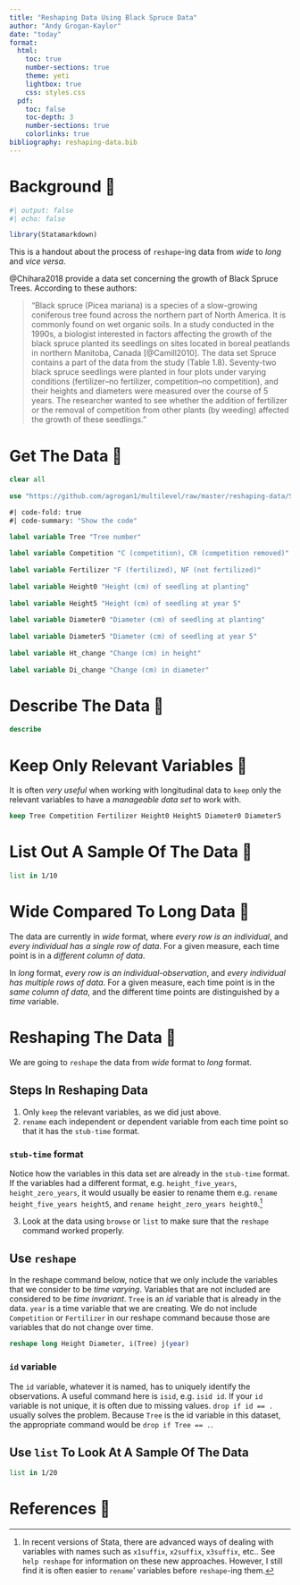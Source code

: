```yaml
---
title: "Reshaping Data Using Black Spruce Data"
author: "Andy Grogan-Kaylor"
date: "today"
format:
  html:
    toc: true
    number-sections: true
    theme: yeti
    lightbox: true
    css: styles.css
  pdf:
    toc: false
    toc-depth: 3
    number-sections: true
    colorlinks: true
bibliography: reshaping-data.bib
---
```


# Background 🌲

```r
#| output: false
#| echo: false

library(Statamarkdown)

```


This is a handout about the process of `reshape`-ing data from *wide* to *long* and *vice versa*.

@Chihara2018 provide a data set concerning the growth of Black Spruce Trees. According to these authors: 

> "Black spruce (Picea mariana) is a species of a slow-growing coniferous tree found across the northern part of North America. It is commonly found on wet organic soils. In a study conducted in the 1990s, a biologist interested in factors affecting the growth of the black spruce planted its seedlings on sites located in boreal peatlands in northern Manitoba, Canada [@Camill2010]. The data set Spruce contains a part of the data from the study (Table 1.8). Seventy-two black spruce seedlings were planted in four plots under varying conditions (fertilizer–no fertilizer, competition–no competition), and their heights and diameters were measured over the course of 5 years. The researcher wanted to see whether the addition of fertilizer or the removal of competition from other plants (by weeding) affected the growth of these seedlings."

# Get The Data 🌲

```stata

clear all
	
use "https://github.com/agrogan1/multilevel/raw/master/reshaping-data/Spruce.dta", clear

```

```stata
#| code-fold: true
#| code-summary: "Show the code"

label variable Tree "Tree number"
    
label variable Competition "C (competition), CR (competition removed)"
    
label variable Fertilizer "F (fertilized), NF (not fertilized)"
    
label variable Height0 "Height (cm) of seedling at planting"
    
label variable Height5 "Height (cm) of seedling at year 5"
    
label variable Diameter0 "Diameter (cm) of seedling at planting"
        
label variable Diameter5 "Diameter (cm) of seedling at year 5"
    
label variable Ht_change "Change (cm) in height"
    
label variable Di_change "Change (cm) in diameter"	

```

# Describe The Data 🌲
	
```stata

describe	

```

# Keep Only Relevant Variables 🌲

It is often *very useful* when working with longitudinal data to `keep` only the relevant variables to have a *manageable data set* to work with.

```stata

keep Tree Competition Fertilizer Height0 Height5 Diameter0 Diameter5

```

# List Out A Sample Of The Data 🌲

```stata

list in 1/10 

```

# Wide Compared To Long Data 🌲

The data are currently in *wide* format, where *every row is an individual*, and *every individual has a single row of data*. For a given measure, each time point is in a *different column of data*.

In *long* format, *every row is an individual-observation*, and *every individual has multiple rows of data*. For a given measure, each time point is in the *same column of data*, and the different time points are distinguished by a *time* variable.

# Reshaping The Data 🌲

We are going to `reshape` the data from *wide* format to *long* format.

## Steps In Reshaping Data

1. Only `keep` the relevant variables, as we did just above.
2. `rename` each independent or dependent variable from each time point so that it has the `stub-time` format.

::: {.callout-tip}
### `stub-time` format

Notice how the variables in this data set are already in the `stub-time` format. If the variables had a different format, e.g. `height_five_years`, `height_zero_years`, it would usually be easier to rename them e.g. `rename height_five_years height5`, and `rename height_zero_years height0`.[^advanced]
:::

[^advanced]: In recent versions of Stata, there are advanced ways of dealing with variables with names such as `x1suffix`, `x2suffix`, `x3suffix`, etc.. See `help reshape` for information on these new approaches. However, I still find it is often easier to `rename`' variables before `reshape`-ing them.

3. Look at the data using `browse` or `list` to make sure that the `reshape` command worked properly.

## Use `reshape`

In the reshape command below, notice that we only include the variables that we consider to be *time varying*. Variables that are not included are considered to be *time invariant*. `Tree` is an *id* variable that is already in the data. `year` is a time variable that we are creating. We do not include `Competition` or `Fertilizer` in our reshape command because those are variables that do not change over time.

```stata

reshape long Height Diameter, i(Tree) j(year)

```

::: {.callout-tip}
### `id` variable

The `id` variable, whatever it is named, has to uniquely identify the observations. A useful command here is `isid`, e.g. `isid id`. If your `id` variable is not unique, it is often due to missing values. `drop if id == .` usually solves the problem. Because `Tree` is the id variable in this dataset, the appropriate command would be `drop if Tree == .`.
:::

## Use `list` To Look At A Sample Of The Data

```stata

list in 1/20

```

# References 🌲 




